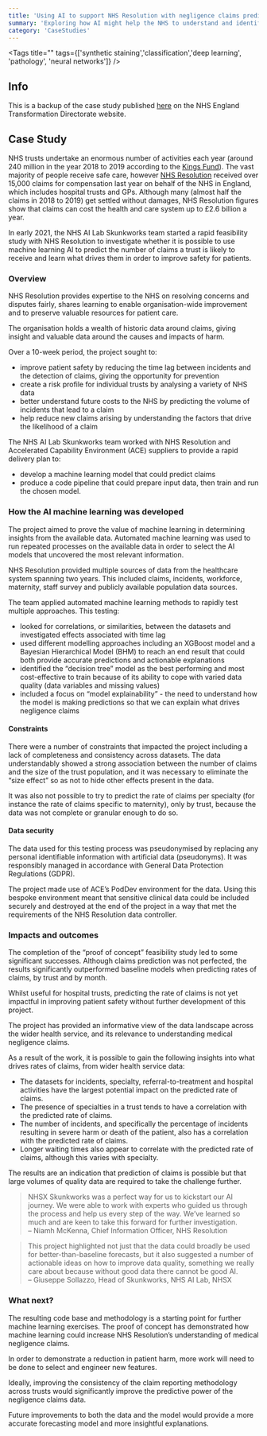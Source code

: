 ```yaml
---
title: 'Using AI to support NHS Resolution with negligence claims prediction'
summary: 'Exploring how AI might help the NHS to understand and identify risk, preventing harm and saving valuable resources.'
category: 'CaseStudies'
---
```


<Tags title="" tags={['synthetic staining','classification','deep learning', 'pathology', 'neural networks']} />


## Info
This is a backup of the case study published [here](https://transform.england.nhs.uk/ai-lab/explore-all-resources/understand-ai/using-ai-to-support-nhs-resolution-with-negligence-claims-prediction/) on the NHS England Transformation Directorate website.

## Case Study
NHS trusts undertake an enormous number of activities each year (around 240 million in the year 2018 to 2019 according to the [Kings Fund](https://www.kingsfund.org.uk/projects/nhs-in-a-nutshell/NHS-activity)). The vast majority of people receive safe care, however [NHS Resolution](https://resolution.nhs.uk/) received over 15,000 claims for compensation last year on behalf of the NHS in England, which includes hospital trusts and GPs. Although many (almost half the claims in 2018 to 2019) get settled without damages, NHS Resolution figures show that claims can cost the health and care system up to £2.6 billion a year.

In early 2021, the NHS AI Lab Skunkworks team started a rapid feasibility study with NHS Resolution to investigate whether it is possible to use machine learning AI to predict the number of claims a trust is likely to receive and learn what drives them in order to improve safety for patients.





### Overview
NHS Resolution provides expertise to the NHS on resolving concerns and disputes fairly, shares learning to enable organisation-wide improvement and to preserve valuable resources for patient care.

The organisation holds a wealth of historic data around claims, giving insight and valuable data around the causes and impacts of harm.

Over a 10-week period, the project sought to:

- improve patient safety by reducing the time lag between incidents and the detection of claims, giving the opportunity for prevention
- create a risk profile for individual trusts by analysing a variety of NHS data
- better understand future costs to the NHS by predicting the volume of incidents that lead to a claim
- help reduce new claims arising by understanding the factors that drive the likelihood of a claim

The NHS AI Lab Skunkworks team worked with NHS Resolution and Accelerated Capability Environment (ACE) suppliers to provide a rapid delivery plan to:

- develop a machine learning model that could predict claims
- produce a code pipeline that could prepare input data, then train and run the chosen model.

### How the AI machine learning was developed
The project aimed to prove the value of machine learning in determining insights from the available data. Automated machine learning was used to run repeated processes on the available data in order to select the AI models that uncovered the most relevant information.

NHS Resolution provided multiple sources of data from the healthcare system spanning two years. This included claims, incidents, workforce, maternity, staff survey and publicly available population data sources.

The team applied automated machine learning methods to rapidly test multiple approaches. This testing:

- looked for correlations, or similarities, between the datasets and investigated effects associated with time lag
- used different modelling approaches including an XGBoost model and a Bayesian Hierarchical Model (BHM) to reach an end result that could both provide accurate predictions and actionable explanations
- identified the “decision tree” model as the best performing and most cost-effective to train because of its ability to cope with varied data quality (data variables and missing values)
- included a focus on “model explainability” - the need to understand how the model is making predictions so that we can explain what drives negligence claims
#### Constraints

There were a number of constraints that impacted the project including a lack of completeness and consistency across datasets. The data understandably showed a strong association between the number of claims and the size of the trust population, and it was necessary to eliminate the “size effect” so as not to hide other effects present in the data.

It was also not possible to try to predict the rate of claims per specialty (for instance the rate of claims specific to maternity), only by trust, because the data was not complete or granular enough to do so.

#### Data security
The data used for this testing process was pseudonymised by replacing any personal identifiable information with artificial data (pseudonyms). It was responsibly managed in accordance with General Data Protection Regulations (GDPR).

The project made use of ACE’s PodDev environment for the data. Using this bespoke environment meant that sensitive clinical data could be included securely and destroyed at the end of the project in a way that met the requirements of the NHS Resolution data controller.

### Impacts and outcomes
The completion of the “proof of concept” feasibility study led to some significant successes. Although claims prediction was not perfected, the results significantly outperformed baseline models when predicting rates of claims, by trust and by month.

Whilst useful for hospital trusts, predicting the rate of claims is not yet impactful in improving patient safety without further development of this project.

The project has provided an informative view of the data landscape across the wider health service, and its relevance to understanding medical negligence claims.

As a result of the work, it is possible to gain the following insights into what drives rates of claims, from wider health service data:

- The datasets for incidents, specialty, referral-to-treatment and hospital activities have the largest potential impact on the predicted rate of claims.
- The presence of specialties in a trust tends to have a correlation with the predicted rate of claims.
- The number of incidents, and specifically the percentage of incidents resulting in severe harm or death of the patient, also has a correlation with the predicted rate of claims.
- Longer waiting times also appear to correlate with the predicted rate of claims, although this varies with specialty.

The results are an indication that prediction of claims is possible but that large volumes of quality data are required to take the challenge further.

> NHSX Skunkworks was a perfect way for us to kickstart our AI journey. We were able to work with experts who guided us through the process and help us every step of the way. We’ve learned so much and are keen to take this forward for further investigation.  
– Niamh McKenna, Chief Information Officer, NHS Resolution

> This project highlighted not just that the data could broadly be used for better-than-baseline forecasts, but it also suggested a number of actionable ideas on how to improve data quality, something we really care about because without good data there cannot be good AI.  
– Giuseppe Sollazzo, Head of Skunkworks, NHS AI Lab, NHSX

### What next?
The resulting code base and methodology is a starting point for further machine learning exercises. The proof of concept has demonstrated how machine learning could increase NHS Resolution’s understanding of medical negligence claims.

In order to demonstrate a reduction in patient harm, more work will need to be done to select and engineer new features.

Ideally, improving the consistency of the claim reporting methodology across trusts would significantly improve the predictive power of the negligence claims data.

Future improvements to both the data and the model would provide a more accurate forecasting model and more insightful explanations.